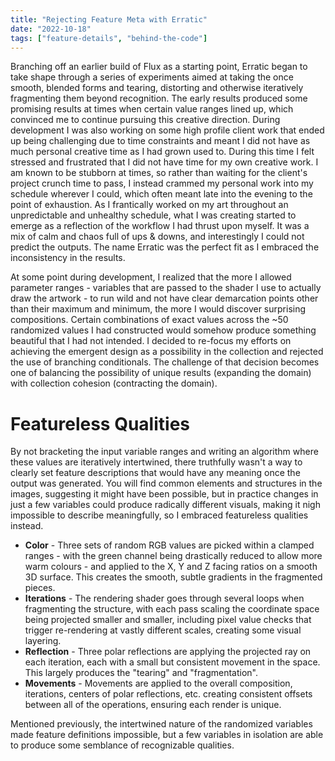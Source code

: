 ```yaml
---
title: "Rejecting Feature Meta with Erratic"
date: "2022-10-18"
tags: ["feature-details", "behind-the-code"]
---
```


Branching off an earlier build of Flux as a starting point, Erratic began to take shape through a series of experiments aimed at taking the once smooth, blended forms and tearing, distorting and otherwise iteratively fragmenting them beyond recognition. The early results produced some promising results at times when certain value ranges lined up, which convinced me to continue pursuing this creative direction. During development I was also working on some high profile client work that ended up being challenging due to time constraints and meant I did not have as much personal creative time as I had grown used to. During this time I felt stressed and frustrated that I did not have time for my own creative work. I am known to be stubborn at times, so rather than waiting for the client's project crunch time to pass, I instead crammed my personal work into my schedule wherever I could, which often meant late into the evening to the point of exhaustion. As I frantically worked on my art throughout an unpredictable and unhealthy schedule, what I was creating started to emerge as a reflection of the workflow I had thrust upon myself. It was a mix of calm and chaos full of ups & downs, and interestingly I could not predict the outputs. The name Erratic was the perfect fit as I embraced the inconsistency in the results.

<Grid cols={2} gap={8}>
    <ImageEmbed
        src="erratic-oob-A.jpg"
        alt="Erratic Out of Bounds A"
        width={1024}
        height={682}
        mode="grid-item"
        priority="true"
    />
    <ImageEmbed
        src="erratic-oob-B.jpg"
        alt="Erratic Out of Bounds B"
        width={1024}
        height={682}
        mode="grid-item"
        priority="true"
    />
</Grid>

At some point during development, I realized that the more I allowed parameter ranges - variables that are passed to the shader I use to actually draw the artwork - to run wild and not have clear demarcation points other than their maximum and minimum, the more I would discover surprising compositions. Certain combinations of exact values across the ~50 randomized values I had constructed would somehow produce something beautiful that I had not intended. I decided to re-focus my efforts on achieving the emergent design as a possibility in the collection and rejected the use of branching conditionals. The challenge of that decision becomes one of balancing the possibility of unique results (expanding the domain) with collection cohesion (contracting the domain).

# Featureless Qualities

By not bracketing the input variable ranges and writing an algorithm where these values are iteratively intertwined, there truthfully wasn't a way to clearly set feature descriptions that would have any meaning once the output was generated. You will find common elements and structures in the images, suggesting it might have been possible, but in practice changes in just a few variables could produce radically different visuals, making it nigh impossible to describe meaningfully, so I embraced featureless qualities instead.

-   **Color** - Three sets of random RGB values are picked within a clamped ranges - with the green channel being drastically reduced to allow more warm colours - and applied to the X, Y and Z facing ratios on a smooth 3D surface. This creates the smooth, subtle gradients in the fragmented pieces.
-   **Iterations** - The rendering shader goes through several loops when fragmenting the structure, with each pass scaling the coordinate space being projected smaller and smaller, including pixel value checks that trigger re-rendering at vastly different scales, creating some visual layering.
-   **Reflection** - Three polar reflections are applying the projected ray on each iteration, each with a small but consistent movement in the space. This largely produces the "tearing" and "fragmentation".
-   **Movements** - Movements are applied to the overall composition, iterations, centers of polar reflections, etc. creating consistent offsets between all of the operations, ensuring each render is unique.

Mentioned previously, the intertwined nature of the randomized variables made feature definitions impossible, but a few variables in isolation are able to produce some semblance of recognizable qualities.

<Grid cols={2} gap={8}>
    <ImageEmbed
        src="erratic-features-0.jpg"
        alt="Erratic Feature Twist"
        width={465}
        height={310}
        mode="grid-item"
        cardTitle="Twist"
        cardContent="camera facing coordinate twisting creates a vortex effect"
    />
    <ImageEmbed
        src="erratic-features-1.jpg"
        alt="Erratic Feature Zoom"
        width={465}
        height={310}
        mode="grid-item"
        cardTitle="Zoom"
        cardContent="adjusting the focal length narrows or widens view angle"
    />
    <ImageEmbed
        src="erratic-features-2.jpg"
        alt="Erratic Feature Iterations"
        width={465}
        height={310}
        mode="grid-item"
        cardTitle="Iterations"
        cardContent="repeating the algorithm in increasingly smaller scales"
    />
    <ImageEmbed
        src="erratic-features-3.jpg"
        alt="Erratic Feature Noise"
        width={465}
        height={310}
        mode="grid-item"
        cardTitle="Noise"
        cardContent="modifying the projected distance with perlin noise"
    />
    <ImageEmbed
        src="erratic-features-4.jpg"
        alt="Erratic Feature Warp"
        width={465}
        height={310}
        mode="grid-item"
        cardTitle="Warp"
        cardContent="adding to the projected distances along the z axis"
    />
    <ImageEmbed
        src="erratic-features-5.jpg"
        alt="Erratic Feature Distort"
        width={465}
        height={310}
        mode="grid-item"
        cardTitle="Distort"
        cardContent="adding to the projected distances along the x/y axis"
    />
</Grid>
